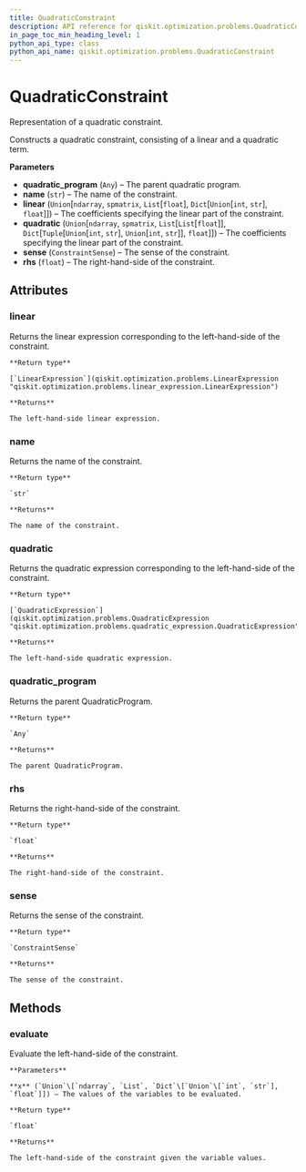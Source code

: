 ```yaml
---
title: QuadraticConstraint
description: API reference for qiskit.optimization.problems.QuadraticConstraint
in_page_toc_min_heading_level: 1
python_api_type: class
python_api_name: qiskit.optimization.problems.QuadraticConstraint
---
```


# QuadraticConstraint

<Class id="qiskit.optimization.problems.QuadraticConstraint" isDedicatedPage={true} github="https://github.com/qiskit-community/qiskit-aqua/tree/stable/0.7/qiskit/optimization/problems/quadratic_constraint.py" signature="QuadraticConstraint(quadratic_program, name, linear, quadratic, sense, rhs)">
  Representation of a quadratic constraint.

  Constructs a quadratic constraint, consisting of a linear and a quadratic term.

  **Parameters**

  *   **quadratic\_program** (`Any`) – The parent quadratic program.
  *   **name** (`str`) – The name of the constraint.
  *   **linear** (`Union`\[`ndarray`, `spmatrix`, `List`\[`float`], `Dict`\[`Union`\[`int`, `str`], `float`]]) – The coefficients specifying the linear part of the constraint.
  *   **quadratic** (`Union`\[`ndarray`, `spmatrix`, `List`\[`List`\[`float`]], `Dict`\[`Tuple`\[`Union`\[`int`, `str`], `Union`\[`int`, `str`]], `float`]]) – The coefficients specifying the linear part of the constraint.
  *   **sense** (`ConstraintSense`) – The sense of the constraint.
  *   **rhs** (`float`) – The right-hand-side of the constraint.

  ## Attributes

  ### linear

  <Attribute id="qiskit.optimization.problems.QuadraticConstraint.linear" signature="qiskit.optimization.problems.linear_expression.LinearExpression">
    Returns the linear expression corresponding to the left-hand-side of the constraint.

    **Return type**

    [`LinearExpression`](qiskit.optimization.problems.LinearExpression "qiskit.optimization.problems.linear_expression.LinearExpression")

    **Returns**

    The left-hand-side linear expression.
  </Attribute>

  ### name

  <Attribute id="qiskit.optimization.problems.QuadraticConstraint.name" signature="str">
    Returns the name of the constraint.

    **Return type**

    `str`

    **Returns**

    The name of the constraint.
  </Attribute>

  ### quadratic

  <Attribute id="qiskit.optimization.problems.QuadraticConstraint.quadratic" signature="qiskit.optimization.problems.quadratic_expression.QuadraticExpression">
    Returns the quadratic expression corresponding to the left-hand-side of the constraint.

    **Return type**

    [`QuadraticExpression`](qiskit.optimization.problems.QuadraticExpression "qiskit.optimization.problems.quadratic_expression.QuadraticExpression")

    **Returns**

    The left-hand-side quadratic expression.
  </Attribute>

  ### quadratic\_program

  <Attribute id="qiskit.optimization.problems.QuadraticConstraint.quadratic_program" signature="Any">
    Returns the parent QuadraticProgram.

    **Return type**

    `Any`

    **Returns**

    The parent QuadraticProgram.
  </Attribute>

  ### rhs

  <Attribute id="qiskit.optimization.problems.QuadraticConstraint.rhs" signature="float">
    Returns the right-hand-side of the constraint.

    **Return type**

    `float`

    **Returns**

    The right-hand-side of the constraint.
  </Attribute>

  ### sense

  <Attribute id="qiskit.optimization.problems.QuadraticConstraint.sense" signature="qiskit.optimization.problems.constraint.ConstraintSense">
    Returns the sense of the constraint.

    **Return type**

    `ConstraintSense`

    **Returns**

    The sense of the constraint.
  </Attribute>

  ## Methods

  ### evaluate

  <Function id="qiskit.optimization.problems.QuadraticConstraint.evaluate" signature="QuadraticConstraint.evaluate(x)">
    Evaluate the left-hand-side of the constraint.

    **Parameters**

    **x** (`Union`\[`ndarray`, `List`, `Dict`\[`Union`\[`int`, `str`], `float`]]) – The values of the variables to be evaluated.

    **Return type**

    `float`

    **Returns**

    The left-hand-side of the constraint given the variable values.
  </Function>
</Class>

